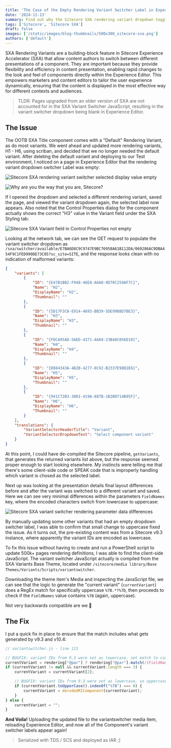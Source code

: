 ```yaml
---
title: 'The Case of the Empty Rendering Variant Switcher Label in Experience Editor'
date: '2024-11-13'
summary: Find out why the Sitecore SXA rendering variant dropdown toggler's current variant Label is empty in Experience Editor.
tags: ['Sitecore', 'Sitecore SXA']
draft: false
images: ['/static/images/blog-thumbnails/500x300_sitecore-sxa.png']
authors: ['default']
---
```


SXA Rendering Variants are a building-block feature in Sitecore Experience Accelerator (SXA) that allow content authors to switch between different presentations of a component. They are important because they provide flexibility and efficiency in content presentation, enabling rapid changes to the look and feel of components directly within the Experience Editor. This empowers marketers and content editors to tailor the user experience dynamically, ensuring that the content is displayed in the most effective way for different contexts and audiences.

> TLDR: Pages upgraded from an older version of SXA are not accounted for in the SXA Variant Switcher JavaScript, resulting in the variant switcher dropdown being blank in Experience Editor.

## The Issue
The OOTB SXA Title component comes with a "Default" Rendering Variant, as do most variants. We went ahead and updated more rendering variants, H1 - H6, using scriban, and decided that we no longer needed the default variant. After deleting the default variant and deploying to our Test environment, I noticed on a page in Experience Editor that the rendering variant dropdown switcher Label was empty:

![Sitecore SXA rendering variant switcher selected display value empty](/static/images/blog-content-images/2024-11-13_sxa-rendering-variant-dropdown-empty.png)

![Why are you the way that you are, Sitecore?](https://i.giphy.com/media/v1.Y2lkPTc5MGI3NjExZWNmbjVtd3RsdjQ3YzA0cHh5eXBrbWcxbmVtdDI3aWt5NzNvc29jdiZlcD12MV9pbnRlcm5hbF9naWZfYnlfaWQmY3Q9Zw/O1oJ840fg6uOVCqdzJ/giphy.gif)

If I opened the dropdown and selected a different rendering variant, saved the page, and viewed the variant dropdown again, the selected label now appears. Also noted that the Control Properties dialog for the component actually shows the correct "H3" value in the Variant field under the SXA Styling tab:

![Sitecore SXA Variant field in Control Properties not empty](/static/images/blog-content-images/2024-11-13_sxa-variant-rendering-param-not-empty.png)

Looking at the network tab, we can see the GET request to populate the variant switcher dropdown as `/sxa/switcher/available/E7BA6D8C9C9747E9BC76958A61B112DA/069286AC9DBA454F9C1FED990DE73C85?sc_site=SITE`, and the response looks clean with no indication of malformed variants:

```JSON
{
    "variants": [
        {
            "ID": "{E47B1BB2-F948-46E8-A6A0-9D70C259AF7C}",
            "Name": "H2",
            "DisplayName": "H2",
            "Thumbnail": ""
        },
        {
            "ID": "{5D17F3C8-E914-4693-BB39-5DE99B8D7BE3}",
            "Name": "H3",
            "DisplayName": "H3",
            "Thumbnail": ""
        },
        {
            "ID": "{FDCA95AD-5AED-4371-A6A9-23B48C056D10}",
            "Name": "H4",
            "DisplayName": "H4",
            "Thumbnail": ""
        },
        {
            "ID": "{D884343A-4B2B-4277-8C92-B2337E98B1E6}",
            "Name": "H5",
            "DisplayName": "H5",
            "Thumbnail": ""
        },
        {
            "ID": "{941C72B3-30D1-419A-887B-1B2B0714B95F}",
            "Name": "H6",
            "DisplayName": "H6",
            "Thumbnail": ""
        }
    ],
    "translations": {
        "VariantSelectorHeaderTitle": "Variant",
        "VariantSelectorDropdownText": "Select component variant"
    }
}
```

At this point, I could have de-compiled the Sitecore pipeline, `getVariants`, that generates the returned variants list above, but the response seemed proper enough to start looking elsewhere. My instincts were telling me that there's some client-side code or SPEAK code that is improperly handling which variant is chosed as the selected label.

Next up was looking at the presentation details final layout differences before and after the variant was switched to a different variant and saved. Here we can see very minimal differences within the parameters `FieldNames` key, where the encoded characters switch from lowercase to uppercase:

![Sitecore SXA variant switcher rendering parameter data differences](/static/images/blog-content-images/2024-11-13_sxa-rendering-variant-switcher-field-param-value-differences.png)

By manually updating some other variants that had an empty dropdown switcher label, I was able to confirm that small change to uppercase fixed the issue. As it turns out, the pre-existing content was from a Sitecore v9.3 instance, where apparently the variant IDs are encoded as lowercase.

To fix this issue without having to create and run a PowerShell script to update 500k+ pages rendering definitions, I was able to find the client-side JavaScript. The variant switcher JavaScript actually is compiled from the SXA Variants Base Theme, located under `/sitecore/media library/Base Themes/Variants/Scripts/variantswitcher`.

Downloading the theme item's Media and inspecting the JavaScript file, we can see that the logic to generate the "current variant" (`currentVariant`) does a RegEx match for specifically uppercase `%7B.*?%7D`, then proceeds to check if the `FieldNames` value contains `%7B` (again, uppercase). 

Not very backwards compatible are we 🥲

## The Fix

I put a quick fix in place to ensure that the match includes what gets generated by v9.3 and v10.4:

```JavaScript
// variantswitcher.js - line 121

// BUGFIX: variant IDs from 9.3 were set as lowercase, set match to case-insensitive with /i
currentVariant = rendering["@par"] ? rendering["@par"].match(/(FieldNames=)({.*?}|%7B.*?%7D)/i) : "";
if (currentVariant != null && currentVariant.length === 3) {
	currentVariant = currentVariant[2];

	// BUGFIX: variant IDs from 9.3 were set as lowercase, so uppercase them first
	if (currentVariant.toUpperCase().indexOf("%7B") === 0) {
		currentVariant = decodeURIComponent(currentVariant);
	}
} else {
	currentVariant = "";
}
```

**And Voila!** Uploading the updated file to the variantswitcher media item, reloading Experience Editor, and now all of the Component's variant switcher labels appear again!

> Serialized with TDS / SCS and deployed as IAR ;)